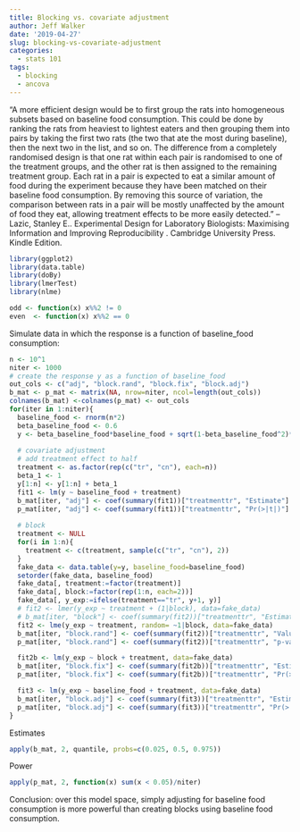 ```yaml
---
title: Blocking vs. covariate adjustment
author: Jeff Walker
date: '2019-04-27'
slug: blocking-vs-covariate-adjustment
categories:
  - stats 101
tags:
  - blocking
  - ancova
---
```


"A more efficient design would be to first group the rats into homogeneous subsets based on baseline food consumption. This could be done by ranking the rats from heaviest to lightest eaters and then grouping them into pairs by taking the first two rats (the two that ate the most during baseline), then the next two in the list, and so on. The difference from a completely randomised design is that one rat within each pair is randomised to one of the treatment groups, and the other rat is then assigned to the remaining treatment group. Each rat in a pair is expected to eat a similar amount of food during the experiment because they have been matched on their baseline food consumption. By removing this source of variation, the comparison between rats in a pair will be mostly unaffected by the amount of food they eat, allowing treatment effects to be more easily detected." -- Lazic, Stanley E.. Experimental Design for Laboratory Biologists: Maximising Information and Improving Reproducibility . Cambridge University Press. Kindle Edition. 

```r
library(ggplot2)
library(data.table)
library(doBy)
library(lmerTest)
library(nlme)

odd <- function(x) x%%2 != 0
even  <- function(x) x%%2 == 0
```

Simulate data in which the response is a function of baseline_food consumption:

```r
n <- 10^1
niter <- 1000
# create the response y as a function of baseline_food
out_cols <- c("adj", "block.rand", "block.fix", "block.adj")
b_mat <- p_mat <- matrix(NA, nrow=niter, ncol=length(out_cols))
colnames(b_mat) <-colnames(p_mat) <- out_cols
for(iter in 1:niter){
  baseline_food <- rnorm(n*2)
  beta_baseline_food <- 0.6
  y <- beta_baseline_food*baseline_food + sqrt(1-beta_baseline_food^2)*rnorm(n*2)
  
  # covariate adjustment
  # add treatment effect to half
  treatment <- as.factor(rep(c("tr", "cn"), each=n))
  beta_1 <- 1
  y[1:n] <- y[1:n] + beta_1
  fit1 <- lm(y ~ baseline_food + treatment)
  b_mat[iter, "adj"] <- coef(summary(fit1))["treatmenttr", "Estimate"]
  p_mat[iter, "adj"] <- coef(summary(fit1))["treatmenttr", "Pr(>|t|)"]
  
  # block
  treatment <- NULL
  for(i in 1:n){
    treatment <- c(treatment, sample(c("tr", "cn"), 2))
  }
  fake_data <- data.table(y=y, baseline_food=baseline_food)
  setorder(fake_data, baseline_food)
  fake_data[, treatment:=factor(treatment)]
  fake_data[, block:=factor(rep(1:n, each=2))]
  fake_data[, y_exp:=ifelse(treatment=="tr", y+1, y)]
  # fit2 <- lmer(y_exp ~ treatment + (1|block), data=fake_data)
  # b_mat[iter, "block"] <- coef(summary(fit2))["treatmenttr", "Estimate"]
  fit2 <- lme(y_exp ~ treatment, random= ~1|block, data=fake_data)
  b_mat[iter, "block.rand"] <- coef(summary(fit2))["treatmenttr", "Value"]
  p_mat[iter, "block.rand"] <- coef(summary(fit2))["treatmenttr", "p-value"]

  fit2b <- lm(y_exp ~ block + treatment, data=fake_data)
  b_mat[iter, "block.fix"] <- coef(summary(fit2b))["treatmenttr", "Estimate"]
  p_mat[iter, "block.fix"] <- coef(summary(fit2b))["treatmenttr", "Pr(>|t|)"]

  fit3 <- lm(y_exp ~ baseline_food + treatment, data=fake_data)
  b_mat[iter, "block.adj"] <- coef(summary(fit3))["treatmenttr", "Estimate"]
  p_mat[iter, "block.adj"] <- coef(summary(fit3))["treatmenttr", "Pr(>|t|)"]
}
```

Estimates
```r
apply(b_mat, 2, quantile, probs=c(0.025, 0.5, 0.975))
```

Power
```r
apply(p_mat, 2, function(x) sum(x < 0.05)/niter)
```

Conclusion: over this model space, simply adjusting for baseline food consumption is more powerful than creating blocks using baseline food consumption.
